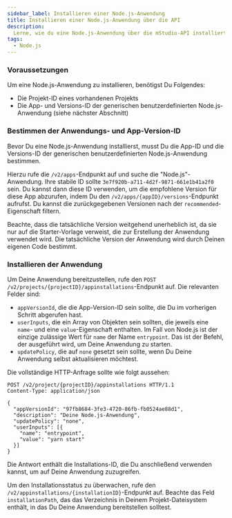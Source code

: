 ```yaml
---
sidebar_label: Installieren einer Node.js-Anwendung
title: Installieren einer Node.js-Anwendung über die API
description:
  Lerne, wie du eine Node.js-Anwendung über die mStudio-API installiert.
tags:
  - Node.js
---
```


### Voraussetzungen

Um eine Node.js-Anwendung zu installieren, benötigst Du Folgendes:

- Die Projekt-ID eines vorhandenen Projekts
- Die App- und Versions-ID der generischen benutzerdefinierten Node.js-Anwendung
  (siehe nächster Abschnitt)

### Bestimmen der Anwendungs- und App-Version-ID

Bevor Du eine Node.js-Anwendung installierst, musst Du die App-ID und die
Versions-ID der generischen benutzerdefinierten Node.js-Anwendung bestimmen.

Hierzu rufe die `/v2/apps`-Endpunkt auf und suche die "Node.js"-Anwendung. Ihre
stabile ID sollte `3e7f920b-a711-4d2f-9871-661e1b41a2f0` sein. Du kannst dann
diese ID verwenden, um die empfohlene Version für diese App abzurufen, indem Du
den `/v2/apps/{appID}/versions`-Endpunkt aufrufst. Du kannst die zurückgegebenen
Versionen nach der `recommended`-Eigenschaft filtern.

Beachte, dass die tatsächliche Version weitgehend unerheblich ist, da sie nur
auf die Starter-Vorlage verweist, die zur Erstellung der Anwendung verwendet
wird. Die tatsächliche Version der Anwendung wird durch Deinen eigenen Code
bestimmt.

### Installieren der Anwendung

Um Deine Anwendung bereitzustellen, rufe den
`POST /v2/projects/{projectID}/appinstallations`-Endpunkt auf. Die relevanten
Felder sind:

- `appVersionId`, die die App-Version-ID sein sollte, die Du im vorherigen
  Schritt abgerufen hast.
- `userInputs`, die ein Array von Objekten sein sollten, die jeweils eine
  `name`- und eine `value`-Eigenschaft enthalten. Im Fall von Node.js ist der
  einzige zulässige Wert für `name` der Name `entrypoint`. Das ist der Befehl,
  der ausgeführt wird, um Deine Anwendung zu starten.
- `updatePolicy`, die auf `none` gesetzt sein sollte, wenn Du Deine Anwendung
  selbst aktualisieren möchtest.

Die vollständige HTTP-Anfrage sollte wie folgt aussehen:

```http request
POST /v2/project/{projectID}/appinstallations HTTP/1.1
Content-Type: application/json

{
  "appVersionId": "97fb8684-3fe3-4720-86fb-fb0524ae88d1",
  "description": "Deine Node.js-Anwendung",
  "updatePolicy": "none",
  "userInputs": [{
    "name": "entrypoint",
    "value": "yarn start"
  }]
}
```

Die Antwort enthält die Installations-ID, die Du anschließend verwenden kannst,
um auf Deine Anwendung zuzugreifen.

Um den Installationsstatus zu überwachen, rufe den
`/v2/appinstallations/{installationID}`-Endpunkt auf. Beachte das Feld
`installationPath`, das das Verzeichnis in Deinem Projekt-Dateisystem enthält,
in das Du Deine Anwendung bereitstellen solltest.
